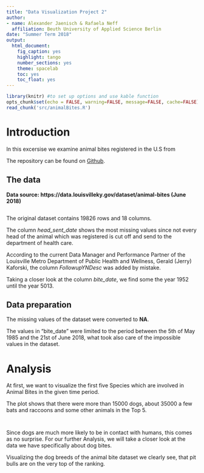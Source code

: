 ```yaml
---
title: "Data Visualization Project 2"
author: 
- name: Alexander Jaenisch & Rafaela Neff
  affiliation: Beuth University of Applied Science Berlin
date: "Summer Term 2018"
output: 
  html_document: 
    fig_caption: yes
    highlight: tango
    number_sections: yes
    theme: spacelab
    toc: yes
    toc_float: yes
---
```


```r
library(knitr) #to set up options and use kable function
opts_chunk$set(echo = FALSE, warning=FALSE, message=FALSE, cache=FALSE) #(echo = TRUE) would include all code
read_chunk('src/animalBites.R')
```

# Introduction

In this excersise we examine animal bites registered in the U.S from

The repository can be found on [Github](https://github.com/amidisturbing/datavis2018).

## The data

**Data source: https://data.louisvilleky.gov/dataset/animal-bites (June 2018)**

```r
```

The original dataset contains 19826 rows and 18 columns.

The column *head_sent_date* shows the most missing values since not every head of the animal which was registered is cut off and send to the department of health care.

According to the current Data Manager and Performance Partner of the Louisville Metro Department of Public Health and Wellness, Gerald (Jerry) Kaforski, the column *FollowupYNDesc* was added by mistake.

Taking a closer look at the column *bite_date*, we find some the year 1952 until the year 5013.

## Data preparation

The missing values of the dataset were converted to **NA**. 

The values in "bite_date" were limited to the period between the 5th of May 1985 and the 21st of June 2018, what took also care of the impossible values in the dataset.

# Analysis

At first, we want to visualize the first five Species which are involved in Animal Bites in the given time period.

The plot shows that there were more than 15000 dogs, about 35000 a few bats and raccoons and some other animals in the Top 5.

```r
```

```r
```

Since dogs are much more likely to be in contact with humans, this comes as no surprise.
For our further Analysis, we will take a closer look at the data we have specifically about dog bites.

Visualizing the dog breeds of the animal bite dataset we clearly see, that pit bulls are on the very top of the ranking.

```r
```

```r
```

```r
```

```r
```

```r
```

```r
```

```r
```

```r
```

```r
```

```r
```

```r
```

```r
```

```r
```

```r
```

```r
```

```r
```

```r
```

```r
```

```r
```
